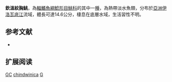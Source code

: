 {{Speciesbox
| name = 欽溫紋胸鮡
| status = LC
| status_system = IUCN3.1
| image = 
| image_width = 250px
| genus = Glyptothorax
| species = chindwinica
| authority = Vishwanath & Linthoingambi, 2007
| synonyms = 
}}
'''欽溫紋胸鮡'''，為[[輻鰭魚綱|輻鰭魚綱]][[鯰形目|鯰形目]][[鮡科|鮡科]]的其中一[[種|種]]，為熱帶淡水魚類，分布於[[亞洲|亞洲]][[伊洛瓦底江|伊洛瓦底江]]流域，體長可達14.6公分，棲息在底層水域，生活習性不明。

==参考文献==
*{{FishBase_species|genus=Glyptothorax|species=chindwinica|year=2015|month=3}}

== 扩展阅读 ==
{{refbegin}}
{{wikispecies-inline|Glyptothorax chindwinica|欽溫紋胸鮡}}
{{refend}}
{{Taxonbar|from=Q6432019}}

[[Category:IUCN红色名录无危物种|GC]]
[[Category:纹胸鮡属|chindwinica]]
[[Category:2007年描述的鱼类|G]]